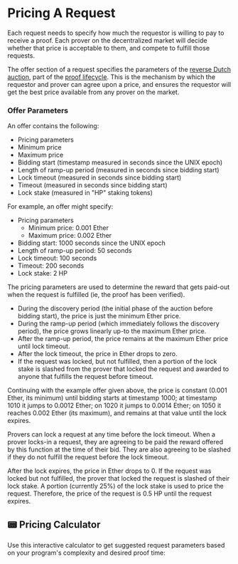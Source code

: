 
# Pricing A Request

Each request needs to specify how much the requestor is willing to pay to receive a proof.
Each prover on the decentralized market will decide whether that price is acceptable to them, and compete to fulfill those requests.

The offer section of a request specifies the parameters of the [reverse Dutch auction](https://en.wikipedia.org/wiki/Reverse_auction#Dutch_reverse_auctions), part of the [proof lifecycle](/developers/proof-lifecycle).
This is the mechanism by which the requestor and prover can agree upon a price, and ensures the requestor will get the best price available from any prover on the market.

### Offer Parameters

An offer contains the following:

- Pricing parameters
- Minimum price
- Maximum price
- Bidding start (timestamp measured in seconds since the UNIX epoch)
- Length of ramp-up period (measured in seconds since bidding start)
- Lock timeout (measured in seconds since bidding start)
- Timeout (measured in seconds since bidding start)
- Lock stake (measured in "HP" staking tokens)

For example, an offer might specify:

- Pricing parameters
  - Minimum price: 0.001 Ether
  - Maximum price: 0.002 Ether
- Bidding start: 1000 seconds since the UNIX epoch
- Length of ramp-up period: 50 seconds
- Lock timeout: 100 seconds
- Timeout: 200 seconds
- Lock stake: 2 HP

The pricing parameters are used to determine the reward that gets paid-out when the request is fulfilled (ie, the proof has been verified).

- During the discovery period (the initial phase of the auction before bidding start), the price is just the minimum Ether price.
- During the ramp-up period (which immediately follows the discovery period), the price grows linearly up-to the maximum Ether price.
- After the ramp-up period, the price remains at the maximum Ether price until lock timeout.
- After the lock timeout, the price in Ether drops to zero.
- If the request was locked, but not fulfilled, then a portion of the lock stake is slashed from the prover that locked the request and awarded to anyone that fulfills the request before timeout.

Continuing with the example offer given above, the price is constant (0.001 Ether, its minimum) until bidding starts at timestamp 1000;
at timestamp 1010 it jumps to 0.0012 Ether; on 1020 it jumps to 0.0014 Ether; on 1050 it reaches 0.002 Ether (its maximum), and remains at that value until the lock expires.

Provers can lock a request at any time before the lock timeout. When a prover locks-in a request, they are agreeing to be paid the reward offered by this function at the time of their bid. They are also agreeing to be slashed if they do not fulfill the request before the lock timeout.

After the lock expires, the price in Ether drops to 0. If the request was locked but not fulfilled, the prover that locked the request is slashed of their lock stake. A portion (currently 25%) of the lock stake is used to price the request. Therefore, the price of the request is 0.5 HP until the request expires.

## 📟 Pricing Calculator

Use this interactive calculator to get suggested request parameters based on your program's complexity and desired proof time:

<PricingCalculator />
